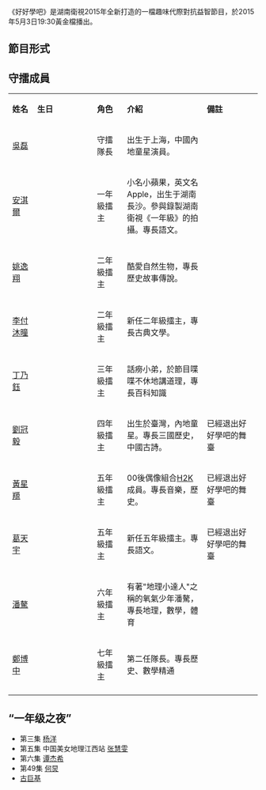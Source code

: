 {{Unreferenced|time=2020-03-27T00:40:00+00:00}}
{{noteTA
|1=zh-hans:无线;zh-hant:無綫;
|2=zh-hans:数字;zh-hant:數碼;zh-hk:數碼;zh-tw:數位;zh-mo:數碼;
|3=zh-hans:台标;zh-hant:台徽;
|4=zh-hans:高清;zh-hant:高清;zh-hk:高清;zh-tw:高畫質;zh-mo:高清;
|5=zh-hans:标清;zh-hant:標清;zh-hk:標清;zh-tw:標準畫質;zh-mo:標清;
|6=zh-hans:模拟;zh-hant:模擬;zh-hk:模擬;zh-tw:類比;zh-mo:模擬;
}}
{{Infobox television
| bgcolour             = #BEF781
| show_name            = 好好学吧
| original_name        = ''Smart7''
| image                = [[File:Smart_7.png|280px]]
| caption              = 
| show_name_2          = 學霸天團
| genre                = 趣味代際對抗益智節目
| format               = 季播综艺节目
| slogan               = '''好好學吧，天天向上'''
| developer            =
| writer               =
| director             = 韓煒,鄒宏國,馮明哲等
| creative_director    =
| presenter            = 
| voices               = 
| narrated             =
| 主题曲               = 《a cool》
| 主题作曲家           = 
| country              = {{CHNML}}
| language             = 主要：[[普通話|普通話]]，[[粤语|粤语]]，[[英语|英语]]
| num_seasons          = 1季
| num_episodes         = 
| list_episodes        = 
| executive_producer   = 
| producer             = 劉蕾
| editor               =
| 首播國家             = {{CHNML}}
| 電視網               = 
| 電視台      = [[湖南卫视|湖南卫视]]
| 視頻制式    = [[标清|标清]][[576i|576i]]、[[高清|高清]][[1080i|1080i]]
| 音頻制式    = [[立体声|立体声]]
| 開始      = 2015年5月3日
| 結束      = 2015年7月30日
| last_aired           = 
| channel_1            =  
| first_run_1          = 
| runtime_1            = 
| first_aired_1        = 
| last_aired_1         = 
| preceded_by          = 
| followed_by          =
| related              = [[好好學吧|好好學吧]]
| website              = http://www.hunantv.com/v/1/150257/
| website_title        = 《好好學吧》官方网站
| production_website   =
}}
《好好學吧》是湖南衛視2015年全新打造的一檔趣味代際對抗益智節目，於2015年5月3日19:30黃金檔播出。

== 節目形式 ==

== 守擂成員 ==
{|class="wikitable" style="text-align:center" width="70%"
|-style="background:#BEF781" 
|style="width:10%"| '''姓名''' ||style="width:24%"| '''生日''' ||style="width:12%"| '''角色''' || '''介紹''' ||style="width:22%"| '''備註'''
|-
|[[吳磊|吳磊]]||{{Birth date and age|1999|12|26}}||守擂隊長
| 出生于上海，中國內地童星演員。
|
|-
|[[安淇爾|安淇爾]]||{{Birth date and age|2007|12|19}}||一年級擂主
| 小名小蘋果，英文名Apple，出生于湖南長沙。參與錄製湖南衛視《一年級》的拍攝。專長語文。
|
|-
|[[姚逸翔|姚逸翔]]||{{Birth date and age|2007|06|05}}||二年級擂主
| 酷愛自然生物，專長歷史故事傳說。
|
|-
|[[李付沐曈|李付沐曈]]||{{Birth date and age|2007|07|26}}||二年級擂主
| 新任二年級擂主，專長古典文學。
|
|-
|[[丁乃鈺|丁乃鈺]]||{{Birth date and age|2007|03|19}}||三年級擂主
| 話癆小弟，於節目喋喋不休地講道理，專長百科知識
|
|-
|[[劉冠毅|劉冠毅]]||{{Birth date and age|2005|03|03}}||四年級擂主
| 出生於臺灣，內地童星。專長三國歷史，中國古詩。
| 已經退出好好學吧的舞臺
|-
|[[黃星羱|黃星羱]]||{{Birth date and age|2003|11|10}}||五年級擂主
| 00後偶像組合[[H2K|H2K]]成員。專長音樂，歷史。
| 已經退出好好學吧的舞臺
|-
|[[葛天宇|葛天宇]]||||五年級擂主
| 新任五年級擂主。專長語文。
| 已經退出好好學吧的舞臺
|-
|[[潘驁|潘驁]]||||六年級擂主
| 有著"地理小達人"之稱的氧氣少年潘驁，專長地理，數學，體育
|
|-
|[[鄭博中|鄭博中]]||{{Birth date and age|2000|11|18}}||七年級擂主
| 第二任隊長。專長歷史、數學精通
|
|-
|}
==“一年级之夜”==
*第三集 [[杨洋|杨洋]] 
*第五集 中国美女地理江西站 [[张慧雯_(中国演员)|张慧雯]]
*第六集 [[谭杰希|谭杰希]]
*第49集 [[何炅|何炅]]
*[[古巨基|古巨基]]

{{湖南卫视综艺节目}}
